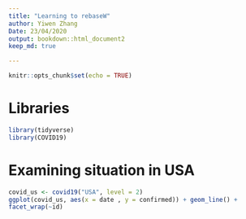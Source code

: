 ```yaml
---
title: "Learning to rebaseW"
author: Yiwen Zhang
Date: 23/04/2020
output: bookdown::html_document2
keep_md: true

---
```


```r
knitr::opts_chunk$set(echo = TRUE)
```

# Libraries
```r
library(tidyverse) 
library(COVID19)
```

# Examining situation in USA
```r
covid_us <- covid19("USA", level = 2)
ggplot(covid_us, aes(x = date , y = confirmed)) + geom_line() +
facet_wrap(~id)
```


